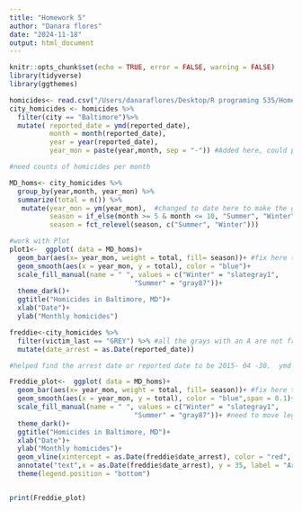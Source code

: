 ```yaml
---
title: "Homework 5"
author: "Danara flores"
date: "2024-11-18"
output: html_document
---
```


```r
knitr::opts_chunk$set(echo = TRUE, error = FALSE, warning = FALSE)
library(tidyverse)
library(ggthemes)

```

```r
homicides<- read.csv("/Users/danaraflores/Desktop/R programing 535/Homework 5/hw 5/data/homicide-data.csv")
city_homicides <- homicides %>%
  filter(city == "Baltimore")%>%
  mutate( reported_date = ymd(reported_date),
          month = month(reported_date),
          year = year(reported_date),
          year_mon = paste(year,month, sep = "-")) #Added here, could put it in to the bottom monthly homs

#need counts of homicides per month 


```

```r
MD_homs<- city_homicides %>% 
  group_by(year,month, year_mon) %>%
  summarize(total = n()) %>% 
   mutate(year_mon = ym(year_mon),  #changed to date here to make the graph better
          season = if_else(month >= 5 & month <= 10, "Summer", "Winter"),  
          season = fct_relevel(season, c("Summer", "Winter")))
```

```r
#work with Plot
plot1<-  ggplot( data = MD_homs)+
  geom_bar(aes(x= year_mon, weight = total, fill= season))+ #fix here to add in the totals per month
  geom_smooth(aes(x = year_mon, y = total), color = "blue")+
  scale_fill_manual(name = " ", values = c("Winter" = "slategray1",
                               "Summer" = "gray87"))+
  theme_dark()+
  ggtitle("Homicides in Baltimore, MD")+
  xlab("Date")+
  ylab("Monthly homicides")
```


```r
freddie<-city_homicides %>% 
  filter(victim_last == "GREY") %>% #all the grays with an A are not freddie, has to use grey with E
  mutate(date_arrest = as.Date(reported_date))

#helped find the arrest date or reported date to be 2015- 04 -30.  ymd

```

```r

Freddie_plot<-  ggplot( data = MD_homs)+
  geom_bar(aes(x= year_mon, weight = total, fill= season))+ #fix here to add in the totals per month
  geom_smooth(aes(x = year_mon, y = total), color = "blue",span = 0.1)+        #need to smooth this line out to better follow graph 
  scale_fill_manual(name = " ", values = c("Winter" = "slategray1",
                               "Summer" = "gray87"))+ #need to move legend to the bottom 
  theme_dark()+
  ggtitle("Homicides in Baltimore, MD")+
  xlab("Date")+
  ylab("Monthly homicides")+
  geom_vline(xintercept = as.Date(freddie$date_arrest), color = "red", linetype = 2, size = 2)+
  annotate("text",x = as.Date(freddie$date_arrest), y = 35, label = "Arrest of Freddie Grey", color = "white", hjust =1.05, size = 6) +
  theme(legend.position = "bottom")


print(Freddie_plot)
```

